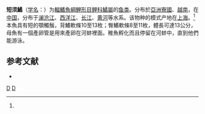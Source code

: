 {{Speciesbox
| genus = Acheilognathus
| species = barbatulus
| status = NE
| status_system = IUCN3.1
| authority = [[阿尔伯特·甘瑟|Günther]], 1873<ref name='id5889'>{{cite web| url =http://www.bioinfo.cn/db05/BjdwSpecies.php?action=view&id=5889| title =短须鱊| work =中国动物物种编目数据库| publisher =中国科学院微生物研究所| author =中国科学院动物研究所| accessdate =2009-04-11| deadurl =yes| archiveurl =https://web.archive.org/web/20160305092821/http://www.bioinfo.cn/db05/BjdwSpecies.php?action=view&id=5889| archivedate =2016-03-05}}</ref>
| synonyms = *''Acanthorhodeus barbatulus''<br /><small>Günther, 1873</small> 
*''Acheilognathus argenteus''<br /><small>Wu, 1939</small>
*''Acheilognathus shibatae''<br /><small>Mori, 1928</small>
*''Achilognathus barbatulus''<br /><small>Günther, 1873</small>
}}

'''短须鱊'''（[[学名|学名]]：{{lang|la|''Acheilognathus barbatulus''}}）为[[輻鰭魚綱|輻鰭魚綱]][[鯉形目|鯉形目]][[鲤科|鲤科]][[鱊屬|鱊屬]]的[[鱼类|鱼类]]。分布於[[亞洲|亞洲]][[寮國|寮國]]、[[越南|越南]]，在[[中国|中国]]，分布于[[澜沧江|澜沧江]]、[[西洋江|西洋江]]、[[长江|长江]]、[[黄河|黄河]]等水系。该物种的模式产地在[[上海|上海]]。<ref name='id5889'/>本魚具有短的顎觸鬚，背鰭軟條10至13枚；臀鰭軟條8至11枚，體長可達13公分，母魚有一個產卵管是用來產卵在河蚌裡面。稚魚孵化而且停留在河蚌中，直到他們能游泳。

== 参考文献 ==
{{reflist}}
*{{FishBase_species|genus=Acheilognathus|species=barbatulus|year=2011|month=12}}

{{taxonbar}}

[[Category:鱊屬|D]]
[[Category:1873年描述的魚類|D]]